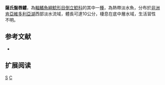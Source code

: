 {{Speciesbox 
| taxon = Chiloglanis somereni
| status = NE
| status_system = IUCN3.1 
| authority = [[Whitehead|Whitehead]], 1958
| synonyms = 
}}

'''薩氏盤唇鱨'''，為[[輻鰭魚綱|輻鰭魚綱]][[鯰形目|鯰形目]][[倒立鯰科|倒立鯰科]]的其中一[[種|種]]，為熱帶淡水魚，分布於[[非洲|非洲]][[肯亞|肯亞]][[維多利亞湖|維多利亞湖]]西部淡水流域，體長可達10公分，棲息在底中層水域，生活習性不明。

==参考文献==
*{{FishBase_species|genus=Chiloglanis|species=somereni|year=2015|month=5}}

== 扩展阅读 ==
{{refbegin}}
{{wikispecies-inline|Chiloglanis somereni|薩氏盤唇鱨}}
{{refend}}
{{Taxonbar|from=Q2891983}}

[[Category:盤唇鱨屬|S]]
[[Category:1958年描述的魚類|C]]